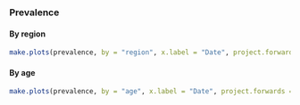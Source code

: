 ### Prevalence {.tabset}

#### By region
```r
make.plots(prevalence, by = "region", x.label = "Date", project.forwards = TRUE)
```

#### By age
```r
make.plots(prevalence, by = "age", x.label = "Date", project.forwards = TRUE)
```
